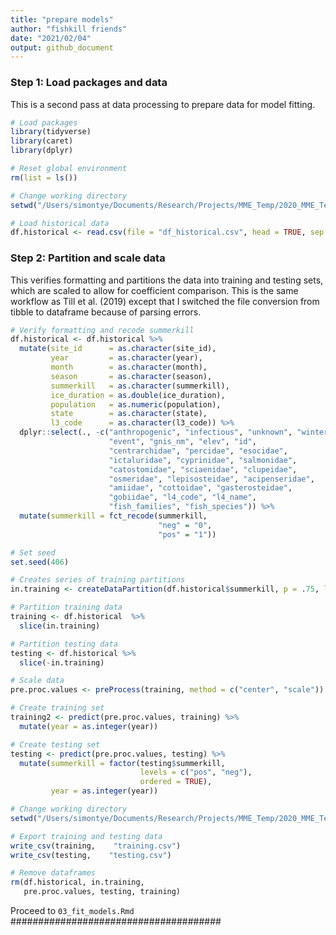 ```yaml
---
title: "prepare models"
author: "fishkill friends"
date: "2021/02/04"
output: github_document
---
```


### Step 1: Load packages and data

This is a second pass at data processing to prepare data for model fitting.

```{r: Load packages and data}
# Load packages
library(tidyverse)
library(caret)
library(dplyr)

# Reset global environment
rm(list = ls())

# Change working directory
setwd("/Users/simontye/Documents/Research/Projects/MME_Temp/2020_MME_Temp/data/processed")

# Load historical data
df.historical <- read.csv(file = "df_historical.csv", head = TRUE, sep = ",")
```

### Step 2: Partition and scale data

This verifies formatting and partitions the data into training and testing sets, which are scaled to allow for coefficient comparison. This is the same workflow as Till et al. (2019) except that I switched the file conversion from tibble to dataframe because of parsing errors.

```{r: Partition and scale data}
# Verify formatting and recode summerkill
df.historical <- df.historical %>%
  mutate(site_id      = as.character(site_id),
         year         = as.character(year),
         month        = as.character(month),
         season       = as.character(season),
         summerkill   = as.character(summerkill),
         ice_duration = as.double(ice_duration),
         population   = as.numeric(population),
         state        = as.character(state),
         l3_code      = as.character(l3_code)) %>%
  dplyr::select(., -c("anthropogenic", "infectious", "unknown", "winterkill",
                      "event", "gnis_nm", "elev", "id",
                      "centrarchidae", "percidae", "esocidae",
                      "ictaluridae", "cyprinidae", "salmonidae",
                      "catostomidae", "sciaenidae", "clupeidae",
                      "osmeridae", "lepisosteidae", "acipenseridae",
                      "amiidae", "cottoidae", "gasterosteidae",
                      "gobiidae", "l4_code", "l4_name",
                      "fish_families", "fish_species")) %>%
  mutate(summerkill = fct_recode(summerkill,
                                 "neg" = "0",
                                 "pos" = "1"))

# Set seed
set.seed(406)

# Creates series of training partitions
in.training <- createDataPartition(df.historical$summerkill, p = .75, list = FALSE)

# Partition training data
training <- df.historical  %>%
  slice(in.training)

# Partition testing data
testing <- df.historical %>%
  slice(-in.training)

# Scale data
pre.proc.values <- preProcess(training, method = c("center", "scale"))

# Create training set
training2 <- predict(pre.proc.values, training) %>%
  mutate(year = as.integer(year))

# Create testing set
testing <- predict(pre.proc.values, testing) %>%
  mutate(summerkill = factor(testing$summerkill, 
                             levels = c("pos", "neg"), 
                             ordered = TRUE),
         year = as.integer(year))

# Change working directory
setwd("/Users/simontye/Documents/Research/Projects/MME_Temp/2020_MME_Temp/data/models")

# Export training and testing data
write_csv(training,    "training.csv")
write_csv(testing,    "testing.csv")

# Remove dataframes
rm(df.historical, in.training,
   pre.proc.values, testing, training)
```

######################################
Proceed to `03_fit_models.Rmd`
######################################
